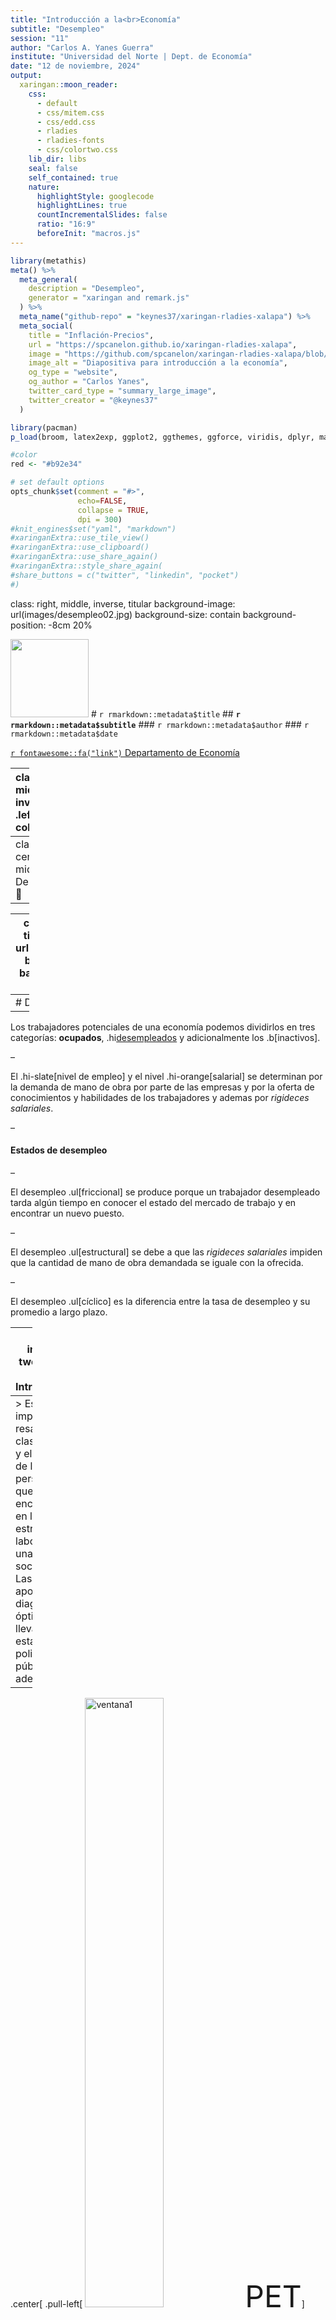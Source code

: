 ```yaml
---
title: "Introducción a la<br>Economía"
subtitle: "Desempleo"
session: "11"
author: "Carlos A. Yanes Guerra"
institute: "Universidad del Norte | Dept. de Economía"
date: "12 de noviembre, 2024"
output:
  xaringan::moon_reader:
    css: 
      - default
      - css/mitem.css
      - css/edd.css
      - rladies
      - rladies-fonts
      - css/colortwo.css
    lib_dir: libs
    seal: false
    self_contained: true
    nature:
      highlightStyle: googlecode
      highlightLines: true
      countIncrementalSlides: false
      ratio: "16:9"
      beforeInit: "macros.js"
---
```


```r
library(metathis)
meta() %>%
  meta_general(
    description = "Desempleo",
    generator = "xaringan and remark.js"
  ) %>% 
  meta_name("github-repo" = "keynes37/xaringan-rladies-xalapa") %>% 
  meta_social(
    title = "Inflación-Precios",
    url = "https://spcanelon.github.io/xaringan-rladies-xalapa",
    image = "https://github.com/spcanelon/xaringan-rladies-xalapa/blob/master/xaringan-rladies-xalapa-general.png",
    image_alt = "Diapositiva para introducción a la economía",
    og_type = "website",
    og_author = "Carlos Yanes",
    twitter_card_type = "summary_large_image",
    twitter_creator = "@keynes37"
  )
```

```r
library(pacman)
p_load(broom, latex2exp, ggplot2, ggthemes, ggforce, viridis, dplyr, magrittr, knitr, parallel, flextable, xaringanExtra, knitr, tidyverse, emo, fontawesome, datos, babynames, treemapify, shiny, kableExtra, plotly, econocharts, hrbrthemes, DiagrammeR)

#color
red <- "#b92e34"

# set default options
opts_chunk$set(comment = "#>",
               echo=FALSE,
               collapse = TRUE,
               dpi = 300)
#knit_engines$set("yaml", "markdown")
#xaringanExtra::use_tile_view()
#xaringanExtra::use_clipboard()
#xaringanExtra::use_share_again()
#xaringanExtra::style_share_again(
#share_buttons = c("twitter", "linkedin", "pocket")
#)
```

class: right, middle, inverse, titular
background-image: url(images/desempleo02.jpg)
background-size: contain
background-position: -8cm 20% 

<!--<img style="border-radius: 50%;" src="https://raw.githubusercontent.com/spcanelon/xaringan-rladies-xalapa/master/diapositivas/img/rladies-xalapa.jpg"
width="150px"/>-->
<img src="images/log1.png" width="125px"/>
# `r rmarkdown::metadata$title` 
## **`r rmarkdown::metadata$subtitle`**
### `r rmarkdown::metadata$author`
### `r rmarkdown::metadata$date`

[`r fontawesome::fa("link")` Departamento de Economía](https://www.uninorte.edu.co/en/web/economia)

---
class: middle, inverse
.left-column[

# 😓 

]

.right-column[
# Preguntas de las sesiones anteriores?
]
---
class: center, middle
# Desempleo 🥶

----

---
class: left, middle, inverse, titular
background-image: url(images/desempleo01.jpg)
background-size: contain
background-position: 10cm 60% 

## Desempleo

#### Estado de insatisfacción
#### Deseo por sentirse
#### útil y productivo.

---
# Definición

--

Los trabajadores potenciales de una economía podemos dividirlos en tres categorías: **ocupados**, .hi[desempleados] y adicionalmente los .b[inactivos].

--

El .hi-slate[nivel de empleo] y el nivel .hi-orange[salarial] se determinan por la demanda de mano de obra por parte de las empresas y por la oferta de conocimientos y habilidades de los trabajadores y ademas por *rigideces salariales*.

--

#### Estados de desempleo

--

El desempleo .ul[friccional] se produce porque un trabajador desempleado tarda algún tiempo en conocer el estado del mercado de trabajo y en encontrar un nuevo puesto.

--

El desempleo .ul[estructural] se debe a que las *rigideces salariales* impiden que la cantidad de mano de obra demandada se iguale con la ofrecida.

--

El desempleo .ul[cíclico] es la diferencia entre la tasa de desempleo y su promedio a largo plazo.


---
class: inverse, two-colors
# Introducción
----
> Es muy importante resaltar la clasificación y el cálculo de las personas que se encuentran en la estructura laboral de una sociedad. Las métricas apoyan un diagnostico óptimo que lleva a establecer politicas públicas adecuadas.

--

.center[
.pull-left[
<img src="https://media.giphy.com/media/VHqNByVFRv1vEmg4qN/giphy.gif" width="50%"
alt="ventana1"/>
<font size="+5">PET</font>
]

.pull-right[
<img src="https://media.giphy.com/media/3oEduJ2WO798q5C06I/giphy.gif" width="50%"
alt="ventana2"/>
<font size="+5">PEA + PEI</font>
]
]
---
class: inverse, two-colors
# Introducción

--

.pull-right[
+ .orange[PET]: Población en edad a trabajar
  + Urbano 12 años
  + Rural 10 años (desde los 8)
<br/>
+ .orange[PEA]: Incluye a quienes trabajan o están buscando empleo en el período de referencia. 
  + Disponibilidad de trabajo
  
+ .orange[PEI]: Población Económicamente inactiva. 
  + Amas de casa, pensionados, discapacitados, rentistas.
  + "No tienen interés de trabajar".
]

---
class: inverse, two-colors
# Introducción

--

La clasificación hace útil las métricas de saber como laboralmente estamos
<br/>
<br/>
<br/>
<br/>

--

.center[
.pull-left[
<img src="https://media.giphy.com/media/labPQbLpDXReabqnWI/giphy.gif" width="70%"
alt="ventana3"/>
<font size="+5">Ocupados</font>
]

.pull-right[
<img src="https://media.giphy.com/media/xThuWeSDcdLmhvSuXu/giphy.gif" width="89%"
alt="ventana2"/>
<font size="+5">Desempleados</font>
]
]
---
# Introducción

--

### Recuerde entonces

--

.hi[Trabajadores potenciales]

--

Todos los miembros de una población menos:

+ Menores de 12 años (urbano) y 10 años rurales.
+ Militares activos.
+ Personas hospitalizadas (cuidados intensivos) o encarceladas.

--

Los trabajadores .hi[potenciales] se pueden clasificar entonces como:

1. **Ocupados**: personas con un trabajo remunerado a tiempo parcial o completo.

2.  **Desempleados**: personas sin un trabajo pero que buscan uno activamente.

3. **Inactivos**: personas sin un trabajo y que no buscan uno activamente.

---
class: inverse, middle, center
background-image: url(https://upload.wikimedia.org/wikipedia/commons/6/60/Shuriken_%28Naruto%29.svg)
background-size: contain

# Intentemos responder a lo siguiente


---
# Preguntas 😧

--

**¿Cómo clasificaría a las siguientes personas segun sean ocupados, desempleados o inactivos?**

--

`r fa("faucet", fill="blue")` Electricista de Aire-co.

--

`r fa("faucet", fill="blue")` Persona de servicios generales a tiempo parcial.

--

`r fa("faucet", fill="blue")` Ex-trabajador del sector industrial buscando trabajo.

--

`r fa("faucet", fill="blue")` Ex-trabajador del sector industrial con una baja indefinida.

--

`r fa("faucet", fill="blue")` Estudiante universitario a tiempo completo.

--

`r fa("faucet", fill="blue")` Abuela pensionada.

--

`r fa("faucet", fill="blue")` Padre, amo de casa.

---
# Preguntas 😧

--

**Pregunta general:** Si la tasa de desempleo disminuye en un 3% con respecto al mismo mes del año pasado, podríamos decir que surge de

--

> **A.** Una recesión, cuando las empresas tienden a despedir trabajadores.<br/>
> **B.** Una expansión, cuando las empresas tienden a contratar trabajadores.<br/>
> **C.** Un “periodo normal” cuando las empresas hacen las dos cosas (contratar y despedir) y ajustan sus nomina.<br/>
> **D.** Un decreto de presidencia de la república que le dice a las empresas que contraten mas trabajadores.

---
# Preguntas 😧



**Pregunta general:** Si la tasa de desempleo disminuye en un 3% con respecto al mismo mes del año pasado, podríamos decir que surge de



> **A.** Una recesión, cuando las empresas tienden a despedir trabajadores.<br/>
> .hi[**B.** Una expansión, cuando las empresas tienden a contratar trabajadores.]<br/>
> **C.** Un “periodo normal” cuando las empresas hacen las dos cosas (contratar y despedir) y ajustan sus nomina.<br/>
> **D.** Un decreto de presidencia de la república que le dice a las empresas que contraten mas trabajadores.

---
# Preguntas 😧

--

**Pregunta general:** Si las personas que trabajan en cierto país son de 23'415.200 y las desempleadas alcanzan a ser de 2'575.672. La tasa de desempleo viene a ser:

--

> **A.** Alta (dos dígitos), un 11%.<br/>
> **B.** Alta (dos dígitos), un 18%.<br/>
> **C.** Baja (un dígito), un 7.8%.<br/>
> **D.** Normal (un dígito), un 3.4%.

---
# Preguntas 😧



**Pregunta general:** Si las personas que trabajan en cierto país son de 23'415.200 y las desempleadas alcanzan a ser de 2'575.672. La tasa de desempleo viene a ser:



> .hi[**A.** Alta (dos dígitos), un 11%.]<br/>
> **B.** Alta (dos dígitos), un 18%.<br/>
> **C.** Baja (un dígito), un 7.8%.<br/>
> **D.** Normal (un dígito), un 3.4%.

---
# Preguntas 😧

--

**Pregunta general:** Si la tasa de desempleo nunca llega a ser cero (0%), esto se debe a:

--

> **A.** La tasa cíclica de la economía.<br/>
> **B.** La tasa estructural de la economía.<br/>
> **C.** La tasa de interés de la economía.<br/>
> **D.** La tasa friccional de la economía.

---
# Preguntas 😧



**Pregunta general:** Si la tasa de desempleo nunca llega a ser cero (0%), esto se debe a:



> **A.** La tasa cíclica de la economía.<br/>
> **B.** La tasa estructural de la economía.<br/>
> **C.** La tasa de interés de la economía.<br/>
> .hi[**D.** La tasa friccional de la economía.]


---
class: inverse, middle, center
background-image: url(https://upload.wikimedia.org/wikipedia/commons/7/7e/Mudra-Naruto-KageBunshin.svg)
background-size: contain

# Como calculamos a los desempleados 🤔

---
# Desempleados

--

Tome como referencia la formula de:

--

<font size="+5">$$TD=\frac{Desempleados}{PEA}$$</font>

--

> Digamos que por un momento una economía tiene 1'945.626 personal actualmente desempleadas y buscando trabajo y la población economicamente activa alcanza a ser de 11'378.945 ciudadano, cuánto es su tasa de desempleo?

--

<font size="+5">$$TD=\frac{1'945.626}{11'378.945}= 17.1\%$$</font>

---
class: inverse, middle, right
background-image: url(https://upload.wikimedia.org/wikipedia/commons/7/7e/Mudra-Naruto-KageBunshin.svg)
background-size: contain

# ¿Cuantos desempleados debo tener para poseer una tasa de 5.5%?

---
# Desempleados

--

<font size="+5">$$5.5\%=\frac{Desempleados?}{11'378.945}$$</font>

--

<font size="+5">$$11'378.945\times 5.5\%=625.842$$</font>

--

LUEGO HAY QUE CONSEGUIRLE TRABAJO A:<br/> 

<center>
<font size="+5">1'319.784 personas</font>
</center>

---
# Desempleados

--

Podemos aun encontrar otras clasificaciones de la estructura del empleo y estas parten del concepto de .hi[DESEMPLEADOS].

--

.pull-left[
+ .hi-slate[Desempleo oculto]: Aquellos que no buscaron trabajo el ultimo mes pero si los 12 meses antes.
]

--

.pull-right[
+ .hi-slate[Desempleo abierto]: Aquellos que buscaron trabajo el ultimo mes.
]

---
class: classificator

.mi-cuadro[Los **empleados** también poseen ciertas características que los clasifican y diferencian de los otros conceptos]

---
# Tipos de ocupados

--

.pull-left[
+ .hi[Plenamente ocupados]: Aquellos individuos que no desean trabajar **mas** estando empleados.
]

--

.pull-right[
+ .hi[Subempleados]: De acuerdo a lo que hacen:

`r fa("fighter-jet")` Por .ul[competencia]: Aquellas personas que laboran en actividades distintas a las que fue formado. _P.e_ Economista manejando un taxi.

`r fa("fighter-jet")` Por .ul[insuficiencia de horas]: Aquellos que deseean trabajar mas horas de las que han sido pactadas por su empleador y no pueden.

`r fa("fighter-jet")` Por .ul[insuficiencia de ingresos]: Si en el sitio donde trabaja no cuenta con los recursos y elementos para realizar sus labores de acuerdo a lo que opta o desea hacer en ese trabajo.

]
---
# Tipos de ocupados

--

<img src="Images/Ex3.PNG" width="820"/>
<br>
Fuente: Lora y Prada (2013)

---
class: inverse, middle, center
background-image: url(https://upload.wikimedia.org/wikipedia/commons/7/7e/Mudra-Naruto-KageBunshin.svg)
background-size: contain

# Qué otras formulas adicionales hay para esto? 😠

---
# Formulas e indicadores del mercado laboral

--

### Formulas adicionales

--

<font size="+5">$$TBP=\frac{PEA}{PT}\times 100$$</font>

> Esta tasa nos indica la carga que tiene la oferta laboral en el país. El grupo de personas que esta dispuesta y disponible a trabajar.

--

<font size="+5">$$TGP=\frac{PEA}{PET}\times 100$$</font>

> A diferencia de la anterior nos dice mejor cuantos estan en disposición a trabajar.

---
# Formulas e indicadores del mercado laboral

--

### Formulas adicionales

--


<font size="+5">$$TS=\frac{Subempleados}{PEA}\times 100$$</font>

> La tasa de subempleo es otro indicador sustancioso. Esperamos siempre que sea bajo. Una economía con alto subempleo no lleva al bienestar al resto de habitantes

--

<font size="+5">$$TO=\frac{Ocupados}{PET}\times 100$$</font>

> La tasa de ocupación nos dice cuantos estan ocupados realmente en nuestra economía. 

---
# Formulas e indicadores del mercado laboral

--

```R
Car <- c("TGP", "TO", "TD")
S_2023 <- c(64.2, 58.3, 9.3)
S_2024 <- c(63.5, 57.7, 9.1)
data <- data.frame(Car, S_2023, S_2024)

data_long<- data%>%
  gather("Periodo", "Valor", -Car)

# Crear el gráfico de barras
ggplot(data_long, aes(x=Car, y=Valor, fill=Periodo))+
  geom_col(position = "dodge")+
  scale_fill_manual(
    "Periodo",
    labels = c("2023", "2024"),
    values = c("darkslategray","#f92672"))+
  labs(x = "Indicadores", y = "Porcentaje (%)", title = "Comparación de Indicadores del Mercado Septiembre 2023 vs. 2024",
       subtitle = "DANE Septiembre 2024") +
  ggthemes::theme_pander(base_size = 17) +
  theme(legend.position = "right")
```

---
# Formulas e indicadores del mercado laboral

--

### Grupo especifico

--

```r
tabla <- data.frame(
  Car = c("Hombres", "Hombres", "Hombres"),
  Edad = c("12-19", "20-29", "30 y mas"),
  Formula = c("204.042/1.201.902", "370.773/3.267.355", "486.833/8.652.150"),
  Desempleo= c("16.98%", "11.35%", "5.63%")
)
kable(tabla, align = "c", format = "html", escape = F,
      col.names = c(
        " ",
        "Grupo de edad",
        "D.sub[i]/PEA.sub[i]",
        "Tasa específica de desempleo"
      )) %>%
  kable_styling(bootstrap_options = "striped", full_width = F)%>%
  collapse_rows(columns = 1,
                valign = "middle")
```


---
class: inverse, middle

# Como contrata una firma 😮

---
# Como contrata una firma

--

Suponga por un momento que usted produce y vende caja de .hi[Bananos] y el precio es de $7 y los salarios que usted paga -*por el mercado trabajo*- es de 3000 por mes, .b[Cuántos trabajadores debe contratar?]

--

```R
data.frame(
  v1 = c(0, 1, 2, 3, 4, 5),
  v2 = c(0, 1000, 1900, 2200, 2400, 2600),
  v3 = c("", "", "", "", "", ""),
  v4 = c("", "", "", "", "", ""),
  v5 = c("$3000", "$3000", "$3000", "$3000", "$3000", "$3000")
) %>% kable(
  escape = F,
  col.names = c("Trabajadores (L)", "Bananos (Q)", "Producto Marginal", "Producto Marginal &times; P", "Salario"),
  align = c("c", "c", "c", "c", "c")#,
) %>%
row_spec(1:6, color = red) %>%
row_spec(1:6, extra_css = "line-height: 110%;")
```
---
# Como contrata una firma


Suponga por un momento que usted produce y vende caja de .hi[Bananos] y el precio es de $7 y los salarios que usted paga -*por el mercado trabajo*- es de 3000 por mes, .b[Cuántos trabajadores debe contratar?]


```R
data.frame(
    v1 = c(0, 1, 2, 3, 4, 5),
  v2 = c(0, 1000, 1900, 2200, 2400, 2500),
  v3 = c("&mdash;", 1000, 900, 300, 200, 100),
  v4 = c("", "", "", "", "", ""),
  v5 = c("$3000", "$3000", "$3000", "$3000", "$3000", "$3000")
) %>% kable(
  escape = F,
  col.names = c("Trabajadores (L)", "Bananos (Q)", "Producto Marginal", "Producto Marginal &times; P", "Salario"),
  align = c("c", "c", "c", "c", "c")#,
) %>%
row_spec(1:6, color = red) %>%
row_spec(1:6, extra_css = "line-height: 110%;")
```

---
# Como contrata una firma


Suponga por un momento que usted produce y vende caja de .hi[Bananos] y el precio es de $7 y los salarios que usted paga -*por el mercado trabajo*- es de 3000 por mes, .b[Cuántos trabajadores debe contratar?]


```R
data.frame(
    v1 = c(0, 1, 2, 3, 4, 5),
  v2 = c(0, 1000, 1900, 2200, 2400, 2500),
  v3 = c("&mdash;", 1000, 900, 300, 200, 100),
  v4 = c("&mdash;", "7000", "6300", "2100", "1400", "700"),
  v5 = c("$3000", "$3000", "$3000", "$3000", "$3000", "$3000")
) %>% kable(
  escape = F,
  col.names = c("Trabajadores (L)", "Bananos (Q)", "Producto Marginal", "Producto Marginal &times; P", "Salario"),
  align = c("c", "c", "c", "c", "c")#,
) %>%
row_spec(1:6, color = red) %>%
row_spec(1:6, extra_css = "line-height: 110%;")
```

--

La clave siempre será: 

.hi-blue[**Pensando marginalmente:**] Se mantiene el contrato siempre que .hi[Producto Marginal &times; P] $\geq$ .blue[**Salarios**].

--

Por ende, la mejor manera es .hi[contratar] solo **2 Personas**.

---
class: inverse, middle, center
background-image: url(https://media.giphy.com/media/DAtJCG1t3im1G/giphy.gif)
background-size: cover

---
# Bibliografía

`r fa('book')` Lora, E., & Prada, S. I. (2008). *Técnicas de medición económica*. Metodología y aplicaciones en Colombia, ICESI.

`r fa('book')` Mateer, D., & Coppock, L. (2021). *Principles of Microeconomics.* WW Norton & Company.

`r fa('book')` Acemoglu, D., Laibson, D., & List, J. A. (2017). *Economía*. Antoni Bosch editor.

`r fa('book')` Informes de desempleo DANE 2021 y 2022 

---
name: adios
class: middle, inverse

.pull-left[
# **¡Gracias!**
<br/>
## Desempleo

]

.pull-right[
.right[
<img style="border-radius: 50%;"
src="https://avatars.githubusercontent.com/u/39503983?v=4"
width="150px" />

[`r fontawesome::fa("link")` Syllabus/ Curso](https://pomelo.uninorte.edu.co/pls/prod/bwckctlg.p_disp_course_detail?cat_term_in=202210&subj_code_in=ECO&crse_numb_in=0010)<br/>
[`r fontawesome::fa("twitter")` @keynes37](https://twitter.com/keynes37)<br/>
[`r fontawesome::fa("paper-plane")` cayanes@uninorte.edu.co](mailto:cayanes@uninorte.edu.co)
]
]

???
¡Gracias por tu atención! 
En este momento me encantaría tomar preguntas y si me quieren contactar no olviden enviar un email.







